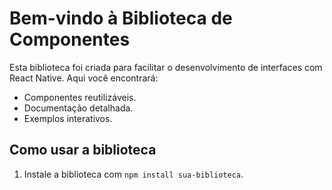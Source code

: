 
<Meta title="Introduction" />

# Bem-vindo à Biblioteca de Componentes

Esta biblioteca foi criada para facilitar o desenvolvimento de interfaces com React Native. Aqui você encontrará:
- Componentes reutilizáveis.
- Documentação detalhada.
- Exemplos interativos.

## Como usar a biblioteca
1. Instale a biblioteca com `npm install sua-biblioteca`.
